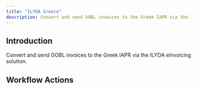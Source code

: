 ```yaml
---
title: "ILYDA Greece"
description: Convert and send GOBL invoices to the Greek IAPR via the ILYDA eInvoicing solution.
---
```



## Introduction

Convert and send GOBL invoices to the Greek IAPR via the ILYDA eInvoicing solution.


## Workflow Actions

<CardGroup cols={2}>
  <CardIlyda />
  <CardIlyda2 />
</CardGroup>